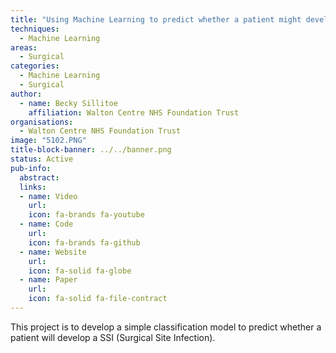 ```yaml
---
title: "Using Machine Learning to predict whether a patient might develop a SSI (Surgical Site Infection)"
techniques:
  - Machine Learning
areas:
  - Surgical
categories:
  - Machine Learning
  - Surgical
author:
  - name: Becky Sillitoe
    affiliation: Walton Centre NHS Foundation Trust
organisations:
  - Walton Centre NHS Foundation Trust
image: "5102.PNG"
title-block-banner: ../../banner.png
status: Active
pub-info:
  abstract:
  links:
  - name: Video
    url:
    icon: fa-brands fa-youtube
  - name: Code
    url:
    icon: fa-brands fa-github
  - name: Website
    url:
    icon: fa-solid fa-globe
  - name: Paper
    url:
    icon: fa-solid fa-file-contract
---
```


This project is to develop a simple classification model to predict whether a patient will develop a SSI (Surgical Site Infection).
